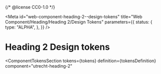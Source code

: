 {/* @license CC0-1.0 */}


<Meta
  id="web-component-heading-2--design-tokens"
  title="Web Component/Heading/Heading 2/Design Tokens"
  parameters={{
    status: {
      type: "ALPHA",
    },
  }}
/>

# Heading 2 Design tokens

<ComponentTokensSection
  tokens={tokens}
  definition={tokensDefinition}
  component="utrecht-heading-2"
></ComponentTokensSection>
